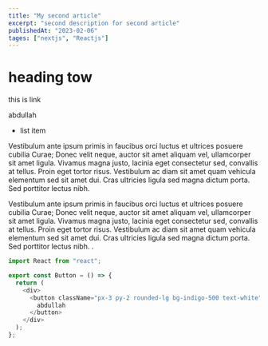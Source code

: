 ```yaml
---
title: "My second article"
excerpt: "second description for second article"
publishedAt: "2023-02-06"
tages: ["nextjs", "Reactjs"]
---
```


# heading tow

<a>this is link</a>
<div className="text-red-500">abdullah</div>
<ul>
  <li>list item</li>
</ul>

Vestibulum ante ipsum primis in faucibus orci luctus et ultrices posuere cubilia Curae; Donec velit neque, auctor sit amet aliquam vel, ullamcorper sit amet ligula. Vivamus magna justo, lacinia eget consectetur sed, convallis at tellus. Proin eget tortor risus. Vestibulum ac diam sit amet quam vehicula elementum sed sit amet dui. Cras ultricies ligula sed magna dictum porta. Sed porttitor lectus nibh.

Vestibulum ante ipsum primis in faucibus orci luctus et ultrices posuere cubilia Curae; Donec velit neque, auctor sit amet aliquam vel, ullamcorper sit amet ligula. Vivamus magna justo, lacinia eget consectetur sed, convallis at tellus. Proin eget tortor risus. Vestibulum ac diam sit amet quam vehicula elementum sed sit amet dui. Cras ultricies ligula sed magna dictum porta. Sed porttitor lectus nibh. .

```js
import React from "react";

export const Button = () => {
  return (
    <div>
      <button className="px-3 py-2 rounded-lg bg-indigo-500 text-white">
        abdullah
      </button>
    </div>
  );
};
```
